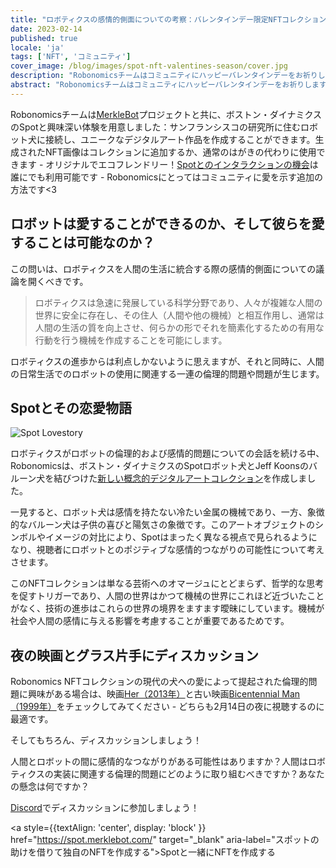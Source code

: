 ```yaml
---
title: "ロボティクスの感情的側面についての考察：バレンタインデー限定NFTコレクション"
date: 2023-02-14
published: true
locale: 'ja'
tags: ['NFT', 'コミュニティ']
cover_image: /blog/images/spot-nft-valentines-season/cover.jpg
description: "Robonomicsチームはコミュニティにハッピーバレンタインデーをお祈りします！今日、私たちは自分の気持ちについて話し合う理由がさらに1つ増え、愛や感謝を表現し、ソウルメイトや友人に甘いものや楽しいものを贈る理由があります - 誰にでも、心が望む人に。"
abstract: "Robonomicsチームはコミュニティにハッピーバレンタインデーをお祈りします！今日、私たちは自分の気持ちについて話し合う理由がさらに1つ増え、愛や感謝を表現し、ソウルメイトや友人に甘いものや楽しいものを贈る理由があります - 誰にでも、心が望む人に。"
---
```


Robonomicsチームは[MerkleBot](https://merklebot.com/)プロジェクトと共に、ボストン・ダイナミクスのSpotと興味深い体験を用意しました：サンフランシスコの研究所に住むロボット犬に接続し、ユニークなデジタルアート作品を作成することができます。生成されたNFT画像はコレクションに追加するか、通常のはがきの代わりに使用できます - オリジナルでエコフレンドリー！[Spotとのインタラクションの機会](https://spot.merklebot.com/)は誰にでも利用可能です - Robonomicsにとってはコミュニティに愛を示す追加の方法です\<3

## ロボットは愛することができるのか、そして彼らを愛することは可能なのか？

この問いは、ロボティクスを人間の生活に統合する際の感情的側面についての議論を開くべきです。

> ロボティクスは急速に発展している科学分野であり、人々が複雑な人間の世界に安全に存在し、その住人（人間や他の機械）と相互作用し、通常は人間の生活の質を向上させ、何らかの形でそれを簡素化するための有用な行動を行う機械を作成することを可能にします。

ロボティクスの進歩からは利点しかないように思えますが、それと同時に、人間の日常生活でのロボットの使用に関連する一連の倫理的問題や問題が生じます。

## Spotとその恋愛物語

![Spot Lovestory](/blog/images/spot-nft-valentines-season/spot_lovestory.png)

ロボティクスがロボットの倫理的および感情的問題についての会話を続ける中、Robonomicsは、ボストン・ダイナミクスのSpotロボット犬とJeff Koonsのバルーン犬を結びつけた[新しい概念的デジタルアートコレクション](https://singular.app/collectibles/kusama/b437f70371c8622e02-MBVD-2023/16627505-b437f70371c8622e02-MBVD-2023-MBVD-2023-00000006)を作成しました。

一見すると、ロボット犬は感情を持たない冷たい金属の機械であり、一方、象徴的なバルーン犬は子供の喜びと陽気さの象徴です。このアートオブジェクトのシンボルやイメージの対比により、Spotはまったく異なる視点で見られるようになり、視聴者にロボットとのポジティブな感情的つながりの可能性について考えさせます。

このNFTコレクションは単なる芸術へのオマージュにとどまらず、哲学的な思考を促すトリガーであり、人間の世界はかつて機械の世界にこれほど近づいたことがなく、技術の進歩はこれらの世界の境界をますます曖昧にしています。機械が社会や人間の感情に与える影響を考慮することが重要であるためです。

## 夜の映画とグラス片手にディスカッション

Robonomics NFTコレクションの現代の犬への愛によって提起された倫理的問題に興味がある場合は、映画[Her（2013年）](https://www.imdb.com/title/tt1798709/)と古い映画[Bicentennial Man（1999年）](https://www.imdb.com/title/tt0182789/)をチェックしてみてください - どちらも2月14日の夜に視聴するのに最適です。

そしてもちろん、ディスカッションしましょう！

人間とロボットの間に感情的なつながりがある可能性はありますか？人間はロボティクスの実装に関連する倫理的問題にどのように取り組むべきですか？あなたの懸念は何ですか？

[Discord](https://discord.gg/dyFgwHfCN7)でディスカッションに参加しましょう！

<a style={{textAlign: 'center', display: 'block' }} href="https://spot.merklebot.com/" target="_blank" aria-label="スポットの助けを借りて独自のNFTを作成する">Spotと一緒にNFTを作成する</a>